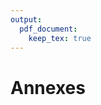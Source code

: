 ```yaml
---
output: 
  pdf_document: 
    keep_tex: true
---
```


# Annexes

\begin{figure}
    \centering
    \includegraphics[width=1\linewidth]{../cartes/nombre_de_consulatations}
    \caption{Carte du nombre de consultations par commune}
    \label{fig:figure}
\end{figure}
\begin{figure}
    \centering
    \includegraphics[width=1\linewidth]{../cartes/taux_de_consultations}
    \caption{Carte du taux de consultations par commune}
    \label{fig:figure}
\end{figure}
\begin{figure}
    \centering
    \includegraphics[width=1\linewidth]{../cartes/taux_de_consultations_plus_19_ans}
    \caption{Carte du taux de consultations par commune pour les plus de 19 ans}
    \label{fig:figure}
\end{figure}
